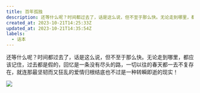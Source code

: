 ```yaml
---
title: 百年孤独
description: 还等什么呢？时间都过去了，话是这么说，但不至于那么快。无论走到哪里，都应该记住，过去都是假的，回忆是一条没有尽头的路，一切以往的春天都一去不复存在，就连那最坚韧而又狂乱的爱情归根结底也不过是一种转瞬即逝的现实！
created_at: 2023-10-21T14:25:33Z
updated_at: 2023-10-21T14:35:54Z
labels:
  - 话本
---
```


还等什么呢？时间都过去了，话是这么说，但不至于那么快。无论走到哪里，都应该记住，过去都是假的，回忆是一条没有尽头的路，一切以往的春天都一去不复存在，就连那最坚韧而又狂乱的爱情归根结底也不过是一种转瞬即逝的现实！

![](https://jsd.cdn.zzko.cn/gh/liucys/blog@main/images/cover/01.webp)
